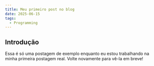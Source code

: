 ```yaml
---
title: Meu primeiro post no blog
date: 2025-06-15
tags:
  - Programming
---
```


## Introdução

Essa é só uma postagem de exemplo enquanto eu estou trabalhando na minha primeira postagem real. Volte novamente para vê-la em breve!
